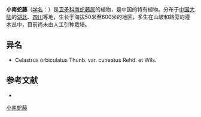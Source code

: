 {{Speciesbox
| name = 小南蛇藤
| status = 
| status_system = 
| image =
| genus = Celastrus
| species = cuneatus
| authority = (Rehd. et Wils.) C. Y. Cheng et T. C. Kao
}}

'''小南蛇藤'''（[[学名|学名]]：{{lang|la|''Celastrus cuneatus''}}）是[[卫矛科|卫矛科]][[南蛇藤属|南蛇藤属]]的植物，是中国的特有植物。分布于[[中国大陆|中国大陆]]的[[湖北|湖北]]、[[四川|四川]]等地，生长于海拔50米至600米的地区，多生在山坡和路旁的灌木丛中，目前尚未由人工引种栽培。

== 异名 ==
* Celastrus orbiculatus Thunb. var. cuneatus Rehd. et Wils.

== 参考文献 ==
<div class="references-small">
* {{cite web| url =http://www.bioinfo.cn/db05/KmzwSpecies.php?action=view&id=2272| title =小南蛇藤| work =《中国高等植物数据库全库》| publisher =中国科学院微生物研究所| author =昆明植物研究所| accessdate =2009-02-23| deadurl =yes| archiveurl =https://web.archive.org/web/20160305035717/http://www.bioinfo.cn/db05/KmzwSpecies.php?action=view&id=2272| archivedate =2016-03-05}}
</div>
{{Taxonbar|from=Q10957988}}

[[Category:南蛇藤属|小南蛇藤]]


{{植物小作品}}